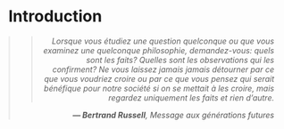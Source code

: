# Introduction {.unnumbered}

::: {style="text-align: right; font-style: italic; color: #555; border-left: 3px solid #eee; padding-left: 1em; margin: 1em 0; padding-right: 2em;"}
> Lorsque vous étudiez une question quelconque ou que vous examinez une quelconque philosophie, demandez-vous: quels sont les faits? Quelles sont les observations qui les confirment? Ne vous laissez jamais jamais détourner par ce que vous voudriez croire ou par ce que vous pensez qui serait bénéfique pour notre société si on se mettait à les croire, mais regardez uniquement les faits et rien d'autre.

**— Bertrand Russell**, *Message aux générations futures*
:::
